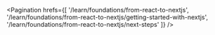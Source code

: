 
<Pagination
  hrefs={[
    '/learn/foundations/from-react-to-nextjs',
    '/learn/foundations/from-react-to-nextjs/getting-started-with-nextjs',
    '/learn/foundations/from-react-to-nextjs/next-steps'
  ]}
/>

<NotTranslateYet/>

